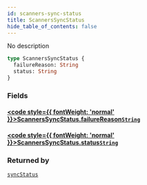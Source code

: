 ```yaml
---
id: scanners-sync-status
title: ScannersSyncStatus
hide_table_of_contents: false
---
```








No description

```graphql
type ScannersSyncStatus {
  failureReason: String
  status: String
}
```


### Fields

#### [<code style={{ fontWeight: 'normal' }}>ScannersSyncStatus.<b>failureReason</b></code>](#)<Bullet />[`String`](/api/graphql/documentation/scalars/string) <Badge class="secondary" text="scalar"/>
> 
> 

#### [<code style={{ fontWeight: 'normal' }}>ScannersSyncStatus.<b>status</b></code>](#)<Bullet />[`String`](/api/graphql/documentation/scalars/string) <Badge class="secondary" text="scalar"/>
> 
> 



### Returned by

[`syncStatus`](/api/graphql/documentation/queries/sync-status)  <Badge class="secondary" text="query"/>




